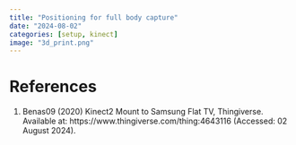 ```yaml
---
title: "Positioning for full body capture"
date: "2024-08-02"
categories: [setup, kinect]
image: "3d_print.png"
---
```


# References

1.  <a name="Benas09"></a>Benas09 (2020) Kinect2 Mount to Samsung Flat TV, Thingiverse. Available at: https://www.thingiverse.com/thing:4643116 (Accessed: 02 August 2024).
